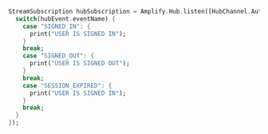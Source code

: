 ```dart
StreamSubscription hubSubscription = Amplify.Hub.listen([HubChannel.Auth], (hubEvent) {
  switch(hubEvent.eventName) {
    case "SIGNED_IN": {
      print("USER IS SIGNED IN");
    }
    break;
    case "SIGNED_OUT": {
      print("USER IS SIGNED OUT");
    }
    break;
    case "SESSION_EXPIRED": {
      print("USER IS SIGNED IN");
    }
    break;
  }
});
```